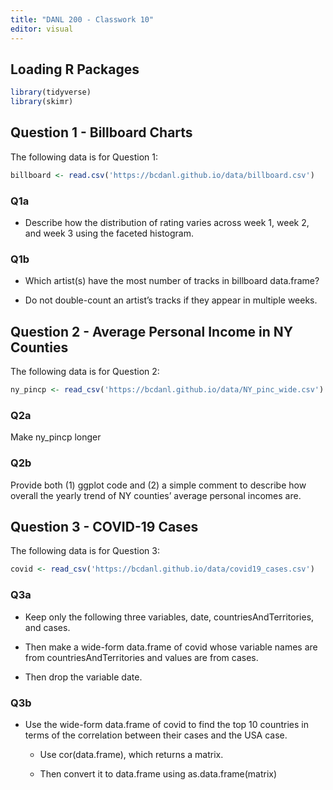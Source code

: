 ```yaml
---
title: "DANL 200 - Classwork 10"
editor: visual
---
```


## Loading R Packages

```r
library(tidyverse)
library(skimr)
```

## Question 1 - Billboard Charts

The following data is for Question 1:

```r
billboard <- read.csv('https://bcdanl.github.io/data/billboard.csv')
```

### Q1a

-   Describe how the distribution of rating varies across week 1, week 2, and week 3 using the faceted histogram.

### Q1b

-   Which artist(s) have the most number of tracks in billboard data.frame?

-   Do not double-count an artist's tracks if they appear in multiple weeks.

## Question 2 - Average Personal Income in NY Counties

The following data is for Question 2:

```r
ny_pincp <- read_csv('https://bcdanl.github.io/data/NY_pinc_wide.csv')
```

### Q2a

Make ny_pincp longer

### Q2b

Provide both (1) ggplot code and (2) a simple comment to describe how overall the yearly trend of NY counties' average personal incomes are.

## Question 3 - COVID-19 Cases

The following data is for Question 3:

```r
covid <- read_csv('https://bcdanl.github.io/data/covid19_cases.csv')
```

### Q3a

-   Keep only the following three variables, date, countriesAndTerritories, and cases.

-   Then make a wide-form data.frame of covid whose variable names are from countriesAndTerritories and values are from cases.

-   Then drop the variable date.

### Q3b

-   Use the wide-form data.frame of covid to find the top 10 countries in terms of the correlation between their cases and the USA case.

    -   Use cor(data.frame), which returns a matrix.

    -   Then convert it to data.frame using as.data.frame(matrix)
